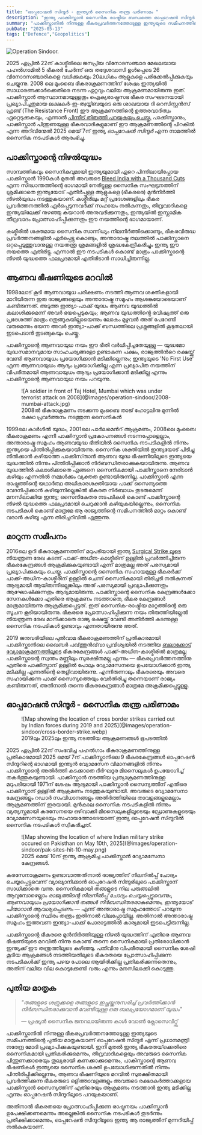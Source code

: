 ```yaml
---
title: "ഓപ്പറേഷൻ സിന്ദൂർ - ഇന്ത്യൻ സൈനിക തന്ത്ര പരിണാമം "
description: "ഇന്ത്യ പാക്കിസ്താൻ സൈനിക രാഷ്ട്രീയ ബന്ധത്തെ ഓപ്പറേഷൻ സിന്ദൂർ എങ്ങനെ മാറ്റുന്നു എന്ന് ഒരു അവലോകനം."
summary: "പാക്കിസ്താനിൽ നിന്നുള്ള ഭീകരപ്രവർത്തനത്തോടുള്ള ഇന്ത്യയുടെ സമീപനത്തിന്റെ പുതിയ മാതൃകയായ ഓപ്പറേഷൻ സിന്ദൂറിനെക്കുറിച്ചു ചരിത്രപരമായ ഒരവലോകനം."
pubDate: "2025-05-13"
tags: ["Defence","Geopolitics"]
---
```


![Operation Sindoor.](@images/operation-sindoor/op-sindoor.png)

2025 ഏപ്രിൽ 22ന് കാശ്മീരിലെ ജനപ്രിയ വിനോദസഞ്ചാര മേഖലയായ പഹൽഗാമിൽ 5 ഭീകരർ ചേർന്ന് ഒരു തദ്ദേശവാസി ഉൾപ്പെടെ 26 വിനോദസഞ്ചാരികളെ വധിക്കുകയും 20ലധികം ആളുകളെ പരിക്കേൽപ്പിക്കുകയും ചെയ്യുന്നു. 2008 ലെ മുംബൈ ഭീകരാക്രമണത്തിന് ശേഷം ഇന്ത്യയിൽ സാധാരണക്കാർക്കെതിരെ നടന്ന ഏറ്റവും വലിയ ആക്രമണമായിരുന്നു ഇത്. പാക്കിസ്താൻ ആസ്ഥാനമായുള്ളതും ഐക്യരാഷ്ട്രസഭ ഭീകര സംഘടനയായി പ്രഖ്യാപിച്ചതുമായ ലക്ഷകർ-ഇ-ത്വയ്യിബയുടെ ഒരു ശാഖയായ ദി റെസിസ്റ്റൻസ് ഫ്രണ്ട് (The Resistance Front) ഈ ആക്രമണത്തിന്റെ ഉത്തരവാദിത്വം ഏറ്റെടുക്കുകയും, എന്നാൽ [പിന്നീട് തിരുത്തി പറയുകയും ചെയ്തു.](https://www.thehindu.com/news/national/as-pressure-mounts-trf-denies-involvement-in-pahalgam-attack/article69495143.ece) പാക്കിസ്താനും, പാക്കിസ്താൻ പിന്തുണയുള്ള ഭീകരവാദികളുമാണ് ഈ ആക്രമണത്തിന്റെ പിറകിൽ എന്ന അറിവിന്മേൽ 2025 മെയ് 7ന് ഇന്ത്യ *ഓപ്പറേഷൻ സിന്ദൂർ* എന്ന നാമത്തിൽ സൈനിക നടപടികൾ ആരംഭിച്ചു.

## പാക്കിസ്താന്റെ നിഴൽയുദ്ധം

സാമ്പത്തികവും സൈനികവുമായി ഇന്ത്യയുമായി ഏറെ പിന്നിലായിപ്പോയ പാക്കിസ്താൻ 1990കൾ മുതൽ അവരുടെ [Bleed India with a Thousand Cuts](https://en.wikipedia.org/wiki/Bleed_India_with_a_Thousand_Cuts) എന്ന സിദ്ധാന്തത്തിന്റെ ഭാഗമായി നേരിട്ടുള്ള സൈനിക സംഘട്ടനത്തിന് ശ്രമിക്കാതെ ഇന്ത്യയോട് എതിർപ്പുള്ള ആളുകളെ (ഭീകരരെ) മുൻനിർത്തി നിഴൽയുദ്ധം നടത്തുകയാണ്. കശ്മീരിലും മറ്റ് പ്രദേശങ്ങളിലും ഭീകര പ്രവർത്തനത്തിൽ ഏർപ്പെടുന്നവർക്ക് സഹായം നൽകുന്നതും, തീവ്രവാദികളെ ഇന്ത്യയിലേക്ക് നുഴഞ്ഞു കയറാൻ അനുവദിക്കുന്നതും, ഇന്ത്യയിൽ ഇസ്ലാമിക തീവ്രവാദം പ്രോത്സാഹിപ്പിക്കുന്നതും ഈ നയത്തിന്റെ ഭാഗമായാണ്.

കശ്മീരിൽ ശക്തമായ സൈനിക സാന്നിധ്യം നിലനിർത്തിക്കൊണ്ടും, ഭീകരവിരുദ്ധ പ്രവർത്തനങ്ങളിൽ ഏർപ്പെട്ടു കൊണ്ടും, അന്താരാഷ്ട്ര തലത്തിൽ പാക്കിസ്താനെ ഒറ്റപ്പെടുത്തുവാനുള്ള നയതന്ത്ര ശ്രമങ്ങളിൽ ശ്രദ്ധകേന്ദ്രീകരിച്ചും ഇന്ത്യ ഈ നയത്തെ എതിരിട്ടു. എന്നാൽ ഈ നടപടികൾ കൊണ്ട് മാത്രം പാക്കിസ്താന്റെ നിഴൽ യുദ്ധത്തെ ഫലപ്രദമായി എതിരിടാൻ സാധിച്ചിരുന്നില്ല.

## ആണവ ഭീഷണിയുടെ മറവിൽ

1998ലോട്  കൂടി ആണവായുധ പരീക്ഷണം നടത്തി ആണവ ശക്തികളായി മാറിയിരുന്ന ഇരു രാജ്യങ്ങളെയും അന്താരാഷ്ട്ര  സമൂഹം ആശങ്കയോടെയാണ് കണ്ടിരുന്നത്. അടുത്ത ഇന്ത്യാ-പാക്ക് യുദ്ധം ആണവ യുദ്ധത്തിൽ കലാശിക്കുമെന്ന് അവർ ഭയപ്പെടുകയും; ആണവ യുദ്ധത്തിൻ്റെ ഭവിഷ്യത്ത് ഒരു പ്രദേശത്ത് മാത്രം ഒതുങ്ങുകയില്ലായെന്നും ലോകം മുഴുവൻ അത് പേറേണ്ടി വരുമെന്നും ഭയന്ന അവർ ഇന്ത്യാ-പാക്ക് ബന്ധത്തിലെ പ്രശ്നങ്ങളിൽ കൂടുതലായി ഇടപെടാൻ തുടങ്ങുകയും ചെയ്തു.

പാക്കിസ്താന്റെ ആണവായുധ നയം ഈ ഭീതി വർധിപ്പിച്ചതേയുള്ളു — യുദ്ധമോ യുദ്ധസമാനവുമായ സാഹചര്യങ്ങളോ ഉണ്ടാകുന്ന പക്ഷം, രാജ്യത്തിൻറെ രക്ഷയ്ക്ക് വേണ്ടി ആണവായുധം പ്രയോഗിക്കാൻ മടിക്കില്ലെന്നും; ഇന്ത്യയുടെ 'No First Use' എന്ന ആണവായുധം ആദ്യം പ്രയോഗിക്കില്ല എന്ന പ്രഖ്യാപിത നയത്തിന് വിപരീതമായി ആണവായുധം ആദ്യം പ്രയോഗിക്കാൻ മടിക്കില്ല എന്നും പാക്കിസ്താന്റെ ആണവായുധ നയം പറയുന്നു.

<figure>
  ![A soldier in front of Taj Hotel, Mumbai which was under terrorist attack on 2008](@images/operation-sindoor/2008-mumbai-attack.jpg)
  <figcaption>2008ൽ ഭീകരാക്രമണം നടക്കുന്ന മുംബൈ താജ് ഹോട്ടലിനു മുന്നിൽ രക്ഷാ പ്രവർത്തനം നടത്തുന്ന സൈനികൻ</figcaption>
</figure>

1999ലെ കാർഗിൽ യുദ്ധം, 2001ലെ പാർലമെൻറ് ആക്രമണം, 2008ലെ മുംബൈ ഭീകരാക്രമണം എന്നീ പാക്കിസ്താൻ പ്രകോപനങ്ങൾ നടന്നപ്പോളെല്ലാം, അന്താരാഷ്ട്ര സമൂഹം ആണവയുദ്ധ ഭീതിയിൽ സൈനിക നടപടികളിൽ നിന്നും ഇന്ത്യയെ പിന്തിരിപ്പിക്കുകയായിരുന്നു. സൈനിക ശക്തിയിൽ ഇന്ത്യയോട് പിടിച്ചു നിൽക്കാൻ കഴിയാത്ത പാക്കിസ്‌താൻ ആണവ യുദ്ധ ഭീഷണിയിലൂടെ ഇന്ത്യയെ യുദ്ധത്തിൽ നിന്നും പിന്തിരിപ്പിക്കാൻ നിർബന്ധിതരാക്കുകയായിരുന്നു. ആണവ യുദ്ധത്തിൽ കലാശിക്കാതെ എങ്ങനെ സൈനികമായി പാക്കിസ്താനെ നേരിടാൻ കഴിയും എന്നതിൽ നമ്മൾക്കും വ്യക്തത ഉണ്ടായിരുന്നില്ല. പാക്കിസ്താൻ എന്ന രാഷ്ട്രത്തിന്റെ യഥാർത്ഥ അധികാരശക്തിയായ പാക്ക് സൈന്യത്തെ വേദനിപ്പിക്കാൻ കഴിയുന്നില്ലെങ്കിൽ ഭീകരത നിർബാധം തുടരുമെന്ന് മനസിലാക്കിയ ഇന്ത്യ; സൈനികേതര നടപടികൾ കൊണ്ട് പാക്കിസ്താന്റെ നിഴൽ യുദ്ധത്തെ ഫലപ്രദമായി ചെറുക്കാൻ കഴിയുകയില്ലെന്നും, സൈനിക നടപടികൾ കൊണ്ട് മാത്രമേ ആ രാജ്യത്തിന്റെ സമീപനത്തിൽ മാറ്റം കൊണ്ട് വരാൻ കഴിയൂ എന്ന തിരിച്ചറിവിൽ എത്തുന്നു.

## മാറുന്ന സമീപനം

2016ലെ ഉറി ഭീകരാക്രമണത്തിന് മറുപടിയായി ഇന്ത്യ [Surgical Strike ലൂടെ](https://en.wikipedia.org/wiki/2016_Indian_Line_of_Control_strike) നിയന്ത്രണ രേഖ കടന്ന് പാക്ക്-അധീന-കാശ്മീരിന്  ഉള്ളിൽ പ്രവർത്തിച്ചിരുന്ന ഭീകരകേന്ദ്രങ്ങൾ ആക്രമിക്കുകയുണ്ടായി എന്ന് മാത്രമല്ല അത് പരസ്യമായി പ്രഖ്യാപിക്കുകയും ചെയ്തു.  പാക്കിസ്താന്റെ സൈനിക സഹായമുള്ള ഭീകരർക്ക് പാക്ക്-അധീന-കാശ്മീരിന് ഉള്ളിൽ ചെന്ന് സൈനികമായി തിരിച്ചടി നൽകുന്നത്  ആദ്യമായി ആയിരുന്നില്ലെങ്കിലും അത് പരസ്യമായി പ്രഖ്യാപിക്കുന്നതും ആഘോഷിക്കുന്നതും ആദ്യമായിരുന്നു. പാക്കിസ്താന്റെ സൈനിക കേന്ദ്രങ്ങൾക്കോ സേനകൾക്കോ എതിരെ ആക്രമണം നടത്താതെ, ഭീകര കേന്ദ്രങ്ങൾ മാത്രമായിരുന്നു ആക്രമിക്കപ്പെട്ടത്. ഇത് സൈനിക-രാഷ്ട്രീയ മാറ്റത്തിന്റെ ഒരു സൂചന കൂടിയായിരുന്നു. ഭീകരരെ പ്രോത്സാഹിപ്പിക്കുന്ന നയം തിരുത്തിയില്ലേൽ നിയന്ത്രണ രേഖ മാനിക്കാതെ രാജ്യ രക്ഷയ്ക്ക് വേണ്ടി അതിർത്തി കടന്നുള്ള സൈനിക നടപടികൾ ഉണ്ടാവും എന്നതായിരുന്നു അത്.

2019 ജനുവരിയിലെ പുൽവാമ ഭീകരാക്രമണത്തിന് പ്രതികാരമായി പാക്കിസ്താനിലെ ഖൈബർ പഖ്‌ത്തുൻഖ്‌വാ പ്രവിശ്യയിൽ നടത്തിയ [ബലാക്കോട്ട് വ്യോമാക്രമണത്തിലൂടെ](https://en.wikipedia.org/wiki/2019_Balakot_airstrike) ഭീകരകേന്ദ്രങ്ങൾ പാക്ക്-അധീന-കാശ്മീരിൽ മാത്രമല്ല പാക്കിസ്താന്റെ സ്വന്തം മണ്ണിലും സുരക്ഷിതമല്ല എന്നും — ഭീകരപ്രവർത്തനത്തിനു എതിരെ പാക്കിസ്താന് ഉള്ളിൽ പോലും വ്യോമസേനയെ ഉപയോഗിക്കാൻ ഇന്ത്യ മടിക്കില്ല എന്നതിന്റെ തെളിവായിരുന്നു. എന്നിരുന്നാലും ഭീകരരെയും അവരെ സഹായിക്കുന്ന പാക്ക് സൈന്യത്തെയും വേർതിരിച്ചു തന്നെയാണ് രാജ്യം കണ്ടിരുന്നത്, അതിനാൽ തന്നെ ഭീകരകേന്ദ്രങ്ങൾ മാത്രമേ അക്രമിക്കപ്പെട്ടുള്ളു.

## ഓപ്പറേഷൻ സിന്ദൂർ - സൈനിക തന്ത്ര പരിണാമം

<figure>
  ![Map showing the location of cross border strikes carried out by Indian forces during 2019 and 2025](@images/operation-sindoor/cross-border-strike.webp)
  <figcaption>2019ലും 2025ലും ഇന്ത്യ നടത്തിയ ആക്രമണങ്ങൾ ഭൂപടത്തിൽ</figcaption>
</figure>

2025 ഏപ്രിൽ 22ന് സംഭവിച്ച പഹൽഗാം ഭീകരാക്രമണത്തിനുള്ള പ്രതികാരമായി 2025 മെയ് 7ന് പാക്കിസ്താനിലെ 9 ഭീകരകേന്ദ്രങ്ങൾ ഓപ്പറേഷൻ സിന്ദൂറിന്റെ ഭാഗമായി ഇന്ത്യൻ വ്യോമസേന വിമാനങ്ങളിൽ നിന്നും പാക്കിസ്താന്റെ അതിർത്തി കടക്കാതെ ദീർഘദൂര മിസൈലുകൾ ഉപയോഗിച്ച് തകർത്തുകയുണ്ടായി. പാക്കിസ്താൻ നടത്തിയ പ്രത്യാക്രമണത്തിനുള്ള മറുപടിയായി 1971ന് ശേഷം ആദ്യമായി പാക്കിസ്താൻ സൈന്യത്തിന് എതിരെ പാക്കിസ്താന് ഉള്ളിൽ ആക്രമണം നടത്തുകയുണ്ടായി.  അവരുടെ വ്യോമസേനാ കേന്ദ്രങ്ങളും റഡാർ സംവിധാനങ്ങളും അതിർത്തിയിലെ താവളങ്ങളുമെല്ലാം ആക്രമണത്തിന് ഇരയായി. മുൻകാല സൈനിക നടപടികളിൽ നിന്നും വ്യത്യസ്തമായി കരസേനയെ ഒഴിവാക്കി മിസൈലുകളിലൂടെയും ഡ്രോണുകളുടെയും വ്യോമസേനയുടെയും സഹായത്തോടെയാണ് ഇന്ത്യ ഓപ്പറേഷൻ സിന്ദൂറിൽ സൈനിക നടപടികൾ സ്വീകരിച്ചത്.

<figure>
  ![Map showing the location of where Indian military strike occured on Pakisthan on May 10th, 2025](@images/operation-sindoor/pak-sites-hit-10-may.png)
  <figcaption>2025 മെയ് 10ന് ഇന്ത്യ ആക്രമിച്ച പാക്കിസ്താൻ വ്യോമസേനാ കേന്ദ്രങ്ങൾ.</figcaption>
</figure>

കരസേനാക്രമണം ഉണ്ടാവാത്തതിനാൽ രാജ്യത്തിന് നിലനിൽപ്പ് ചോദ്യം ചെയ്യപ്പെട്ടുവെന്ന് വ്യാഖ്യാനിക്കാൻ ഓപ്പറേഷൻ സിന്ദൂരിലൂടെ പാക്കിസ്താന് സാധിക്കാതെ വന്നു. സൈനികമായി തങ്ങളുടെ നില പരുങ്ങലിൽ ആവുമ്പോഴെല്ലാം *രാജ്യത്തിന്റെ നിലനിൽപ്പ് ചോദ്യം ചെയ്യപ്പെട്ടുവെന്നും, ആണവായുധം പ്രയോഗിക്കാൻ തങ്ങൾ നിർബന്ധിതരരാകുമെന്നും, ഇന്ത്യയോട് പിന്മാറാൻ ആവശ്യപ്പെടണം* — എന്ന് അന്താരാഷ്ട്ര സമൂഹത്തോട് പറയുന്ന പാക്കിസ്താന്റെ സ്ഥിരം തന്ത്രം ഇതിനാൽ വിലപ്പോയില്ല.  അതിനാൽ  അന്താരാഷ്ട്ര സമൂഹം ഇത്തവണ ഇന്ത്യാ-പാക്ക് പോരാട്ടത്തിൽ കാര്യമായി ഇടപെട്ടിരുന്നില്ല.

പാക്കിസ്താന്റെ ഭീകരരെ മുൻനിർത്തിയുള്ള നിഴൽ യുദ്ധത്തിന് എതിരെ ആണവ ഭീഷണിയുടെ മറവിൽ നിന്നു കൊണ്ട് തന്നെ സൈനികമായി പ്രതിരോധിക്കാൻ ഇന്ത്യക്ക്  ഈ തന്ത്രത്തിലൂടെ കഴിഞ്ഞു. പതിവിനു വിപരീതമായി സൈനിക ശേഷി കൂടിയ ആക്രമങ്ങൾ നടത്തിയതിലൂടെ ഭീകരതയെ പ്രോത്സാഹിപ്പിക്കുന്ന നടപടികൾക്ക് ഇന്ത്യ പഴയ പോലെ ആയിരിക്കില്ല പ്രതികരിക്കുന്നതെന്നും, അതിന് വലിയ വില കൊടുക്കേണ്ടി വരും എന്നും മനസിലാക്കി കൊടുത്തു.

## പുതിയ മാതൃക

> *"തങ്ങളുടെ ശത്രുക്കളെ തങ്ങളുടെ ഇച്ഛയ്ക്കനുസരിച്ച് പ്രവർത്തിക്കാൻ നിർബന്ധിതരാക്കുവാൻ വേണ്ടിയുള്ള ഒരു ബലപ്രയോഗമാണ് യുദ്ധം"*
>
> — പ്രഷ്യൻ സൈനിക ജനറലായിരുന്ന കാൾ വോൺ ക്ലോസെവിറ്റ്സ്

പാക്കിസ്താനിൽ നിന്നുള്ള ഭീകരപ്രവർത്തനത്തോടുള്ള ഇന്ത്യയുടെ സമീപനത്തിന്റെ പുതിയ മാതൃകയാണ് ഓപ്പറേഷൻ സിന്ദൂർ എന്ന് പ്രധാനമന്ത്രി നരേന്ദ്ര മോദി പ്രഖ്യാപിക്കുകയുണ്ടായി. ഇനി മുതൽ ഇന്ത്യ ഭീകരതയ്‌ക്കെതിരെ സൈനികമായി പ്രതികരിക്കുമെന്നും, തീവ്രവാദികളെയും അവരുടെ സൈനിക പിന്തുണക്കാരെയും തുല്യരായി കണക്കാക്കുമെന്നും, പാകിസ്താന്റെ ആണവ ഭീഷണികൾ ഇന്ത്യയെ സൈനിക ശക്തി ഉപയോഗിക്കുന്നതിൽ നിന്നും പിന്തിരിപ്പിക്കില്ലെന്നും, ആണവ ഭീഷണിയുടെ മറവിൽ സുരക്ഷിതമായി പ്രവർത്തിക്കുന്ന ഭീകരരുടെ ഒളിത്താവളങ്ങളും അവരുടെ രക്ഷാകർത്താക്കളായ പാക്കിസ്താൻ സൈന്യത്തിന് എതിരെയും ആക്രമണം നടത്താൻ ഇന്ത്യ മടിക്കില്ല എന്നും ഓപ്പറേഷൻ സിന്ദൂറിലൂടെ പറയുകയാണ്. 

അതിനാൽ ഭീകരതയെ പ്രോത്സാഹിപ്പിക്കുന്ന രാഷ്ട്രനയം പാക്കിസ്താൻ ഉപേക്ഷിക്കണമെന്നും അല്ലെങ്കിൽ സൈനിക നടപടികൾ തുടർന്നും പ്രതീക്ഷിക്കാമെന്നും,  ഓപ്പറേഷൻ സിന്ദൂറിലൂടെ ഇന്ത്യ ആ രാജ്യത്തിന് മുന്നറിയിപ്പ് നൽകുകയാണ്.
